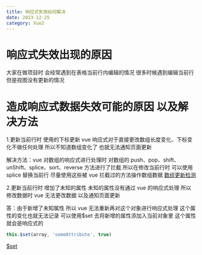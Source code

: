 ```yaml
---
title: 响应式失效如何解决
date: 2023-12-25
category: Vue2
---
```


# 响应式失效出现的原因

大家在做项目时 会经常遇到在表格当前行内编辑的情况 很多时候遇到编辑当前行 但是视图没有更新的情况

# 造成响应式数据失效可能的原因 以及解决方法

1.更新当前行时 使用的下标更新 vue 响应式对于直接更改数组长度变化、下标变化不做任何处理 所以不知道数组变化了 也就无法通知页面更新

解决方法：vue 对数组的响应式进行处理时 对数组的 push、pop、shift、unShift、splice、sort、reverse 方法进行了拦截 所以在修改当前行时 可以使用 splice 替换当前行 尽量使用这些被 vue 拦截过的方法操作数组数据
[数组更新检测](https://v2.cn.vuejs.org/v2/guide/list.html#%E6%95%B0%E7%BB%84%E6%9B%B4%E6%96%B0%E6%A3%80%E6%B5%8B)

2.更新当前行时 增加了未知的属性 未知的属性没有通过 vue 的响应式处理 所以修改数据时 vue 无法更改数据 以及通知页面更新

答：由于新增了未知属性 所以 vue 无法重新再对这个对象进行响应式处理 这个属性的变化也就无法记录 可以使用$set 去将新增的属性添加入当前对象里 这个属性就会是响应式的

```js
this.$set(array, 'someAttribute', true)
```

<a href="https://v2.cn.vuejs.org/v2/api/#Vue-set" target="_blank">
	$set
</a>
